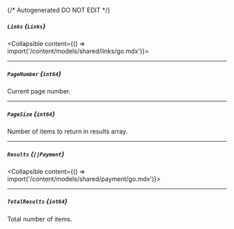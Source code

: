 {/* Autogenerated DO NOT EDIT  */}

##### `Links` *{`Links`}*
<Collapsible content={() => import('/content/models/shared/links/go.mdx')}>
</Collapsible>

---
##### `PageNumber` *{`int64`}*
Current page number.

---
##### `PageSize` *{`int64`}*
Number of items to return in results array.

---
##### `Results` *{`[]Payment`}*
<Collapsible content={() => import('/content/models/shared/payment/go.mdx')}>
</Collapsible>

---
##### `TotalResults` *{`int64`}*
Total number of items.

